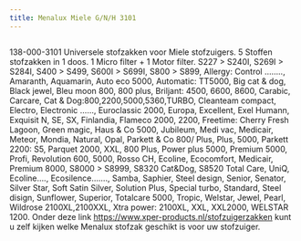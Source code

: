 ```yaml
---
title: Menalux Miele G/N/H 3101
---
```



<Image src={imageProduct} width={imageProduct.width} alt="" />


138-000-3101
Universele stofzakken voor Miele stofzuigers.
5 Stoffen stofzakken in 1 doos.
1 Micro filter + 1 Motor filter.
S227 &gt; S240I, S269I &gt; S284I, S400 &gt; S499, S600I &gt; S699I, S800 &gt; S899, Allergy: Control …….., Amaranth, Aquamarin, Auto eco 5000, Automatic: TT5000,
Big cat &amp; dog, Black jewel, Bleu moon 800, 800 plus, Briljant: 4500, 6600, 8600,
Carabic, Carcare, Cat &amp; Dog:800,2200,5000,5360,TURBO, Cleanteam compact, Electro, Electronic ……, Euroclassic 2000, Europa, Excellent, Exel Humann,
Exquisit N, SE, SX, Finlandia, Flameco 2000, 2200, Freetime: Cherry Fresh Lagoon, Green magic, Haus &amp; Co 5000, Jubileum, Medi vac, Medicair, Meteor, Mondia, Natural, Opal, Parkett &amp; Co 800/ Plus, Plus, 5000, Parkett 2200: S5,  Parquet 2000, XXL, 800 Plus, Power plus 5000, Premium 5000, Profi, Revolution 600, 5000, Rosso CH, Ecoline, Ecocomfort, Medicair, Premium 8000, S8000 &gt; S8999, S8320 Cat&amp;Dog, S8520 Total Care, UniQ, Ecoline…., Ecosilence……., Samba, Saphier, Steel design, Senior, Senator, Silver Star, Soft Satin Silver, Solution Plus, Special turbo, Standard, Steel disign, Sunflower, Superior, Totalcare 5000, Tropic, Welstar, Jewel, Pearl, Wildrose 2100XL,2100XXL, Xtra power: 2100XL, XXL, XXL2000, WELSTAR 1200.
Onder deze link <a href="https://www.xper-products.nl/stofzuigerzakken">https://www.xper-products.nl/stofzuigerzakken</a> kunt u zelf kijken welke Menalux stofzak geschikt is voor uw stofzuiger.

